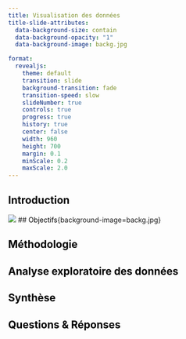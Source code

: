 ```yaml
---
title: Visualisation des données
title-slide-attributes:
  data-background-size: contain
  data-background-opacity: "1"
  data-background-image: backg.jpg

format:
  revealjs:
    theme: default
    transition: slide
    background-transition: fade
    transition-speed: slow
    slideNumber: true
    controls: true
    progress: true
    history: true
    center: false
    width: 960
    height: 700
    margin: 0.1
    minScale: 0.2
    maxScale: 2.0
---
```


## [Introduction]{style="color:black;"} {background-image=backg.jpg}

![](figure_10.png)
## [Objectifs]{style="color:black;"}{background-image=backg.jpg}


## [Méthodologie]{style="color:black;"}{background-image=backg.jpg}




## [Analyse exploratoire des données]{style="color:black;"}{.absolute top=0 right=0 background-image=backg.jpg}


## [Synthèse]{style="color:black;"}{background-image=backg.jpg}


## [Questions & Réponses]{style="color:black;"}{background-image=backg.jpg}

 











